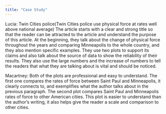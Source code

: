 ```yaml
---
title: "Case Study"
---
```


Lucia: Twin Cities police(Twin Cities police use physical force at rates well above national average)
The article starts with a clear and strong title so that the reader can be attracted to the article and understand the purpose of this article. At the beginning, they talk about the change of physical force throughout the years and comparing Minneapolis to the whole country, and they also mention specific examples. They use two plots to support its claims and also talk about the source of data to show the reliability of their results. They also use the large numbers and the increase of numbers to tell the readers that what they are talking about is vital and should be noticed.

Macartney: Both of the plots are professional and easy to understand. The first one compares the rates of force between Saint Paul and Minneapolis, it clearly connects to, and exemplifies what the author talks about in the previous paragraph. The second plot compares Saint Paul and Minneapolis rates of force to other American cities. This plot  is easier to understand than the author's writing, it also helps give the reader a scale and comparison to other cities. 

